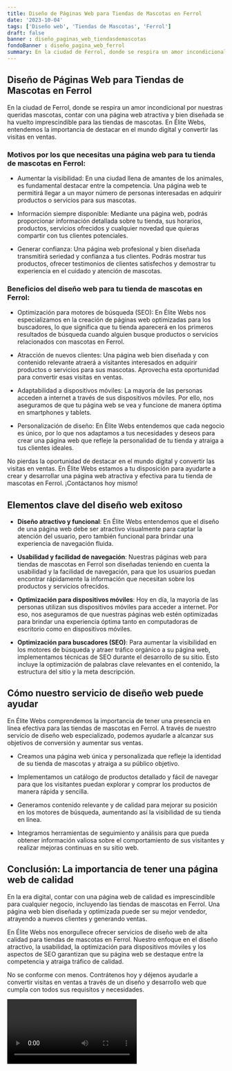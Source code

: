 ```yaml
---
title: Diseño de Páginas Web para Tiendas de Mascotas en Ferrol
date: '2023-10-04'
tags: ['Diseño web', 'Tiendas de Mascotas', 'Ferrol']
draft: false
banner : diseño_paginas_web_tiendasdemascotas
fondoBanner : diseño_pagina_web_ferrol
summary: En la ciudad de Ferrol, donde se respira un amor incondicional por nuestras queridas mascotas, contar con una página web atractiva y bien diseñada se ha vuelto imprescindible para las tiendas de mascotas. En Élite Webs, entendemos la importancia de destacar en el mundo digital y convertir las visitas en ventas.
---
```


## Diseño de Páginas Web para Tiendas de Mascotas en Ferrol

En la ciudad de Ferrol, donde se respira un amor incondicional por nuestras queridas mascotas, contar con una página web atractiva y bien diseñada se ha vuelto imprescindible para las tiendas de mascotas. En Élite Webs, entendemos la importancia de destacar en el mundo digital y convertir las visitas en ventas.

### Motivos por los que necesitas una página web para tu tienda de mascotas en Ferrol:

- Aumentar la visibilidad: En una ciudad llena de amantes de los animales, es fundamental destacar entre la competencia. Una página web te permitirá llegar a un mayor número de personas interesadas en adquirir productos o servicios para sus mascotas.

- Información siempre disponible: Mediante una página web, podrás proporcionar información detallada sobre tu tienda, sus horarios, productos, servicios ofrecidos y cualquier novedad que quieras compartir con tus clientes potenciales.

- Generar confianza: Una página web profesional y bien diseñada transmitirá seriedad y confianza a tus clientes. Podrás mostrar tus productos, ofrecer testimonios de clientes satisfechos y demostrar tu experiencia en el cuidado y atención de mascotas.

### Beneficios del diseño web para tu tienda de mascotas en Ferrol:

- Optimización para motores de búsqueda (SEO): En Élite Webs nos especializamos en la creación de páginas web optimizadas para los buscadores, lo que significa que tu tienda aparecerá en los primeros resultados de búsqueda cuando alguien busque productos o servicios relacionados con mascotas en Ferrol.

- Atracción de nuevos clientes: Una página web bien diseñada y con contenido relevante atraerá a visitantes interesados en adquirir productos o servicios para sus mascotas. Aprovecha esta oportunidad para convertir esas visitas en ventas.

- Adaptabilidad a dispositivos móviles: La mayoría de las personas acceden a internet a través de sus dispositivos móviles. Por ello, nos aseguramos de que tu página web se vea y funcione de manera óptima en smartphones y tablets.

- Personalización de diseño: En Élite Webs entendemos que cada negocio es único, por lo que nos adaptamos a tus necesidades y deseos para crear una página web que refleje la personalidad de tu tienda y atraiga a tus clientes ideales.

No pierdas la oportunidad de destacar en el mundo digital y convertir las visitas en ventas. En Élite Webs estamos a tu disposición para ayudarte a crear y desarrollar una página web atractiva y efectiva para tu tienda de mascotas en Ferrol. ¡Contáctanos hoy mismo!

<GifSeo />

<Cta />

## Elementos clave del diseño web exitoso

- **Diseño atractivo y funcional**: En Élite Webs entendemos que el diseño de una página web debe ser atractivo visualmente para captar la atención del usuario, pero también funcional para brindar una experiencia de navegación fluida.

- **Usabilidad y facilidad de navegación**: Nuestras páginas web para tiendas de mascotas en Ferrol son diseñadas teniendo en cuenta la usabilidad y la facilidad de navegación, para que los usuarios puedan encontrar rápidamente la información que necesitan sobre los productos y servicios ofrecidos.

- **Optimización para dispositivos móviles**: Hoy en día, la mayoría de las personas utilizan sus dispositivos móviles para acceder a internet. Por eso, nos aseguramos de que nuestras páginas web estén optimizadas para brindar una experiencia óptima tanto en computadoras de escritorio como en dispositivos móviles.

- **Optimización para buscadores (SEO)**: Para aumentar la visibilidad en los motores de búsqueda y atraer tráfico orgánico a su página web, implementamos técnicas de SEO durante el desarrollo de su sitio. Esto incluye la optimización de palabras clave relevantes en el contenido, la estructura del sitio y la meta descripción.

## Cómo nuestro servicio de diseño web puede ayudar

En Élite Webs comprendemos la importancia de tener una presencia en línea efectiva para las tiendas de mascotas en Ferrol. A través de nuestro servicio de diseño web especializado, podemos ayudarle a alcanzar sus objetivos de conversión y aumentar sus ventas.

- Creamos una página web única y personalizada que refleje la identidad de su tienda de mascotas y atraiga a su público objetivo.

- Implementamos un catálogo de productos detallado y fácil de navegar para que los visitantes puedan explorar y comprar los productos de manera rápida y sencilla.

- Generamos contenido relevante y de calidad para mejorar su posición en los motores de búsqueda, aumentando así la visibilidad de su tienda en línea.

- Integramos herramientas de seguimiento y análisis para que pueda obtener información valiosa sobre el comportamiento de sus visitantes y realizar mejoras continuas en su sitio web.

## Conclusión: La importancia de tener una página web de calidad

En la era digital, contar con una página web de calidad es imprescindible para cualquier negocio, incluyendo las tiendas de mascotas en Ferrol. Una página web bien diseñada y optimizada puede ser su mejor vendedor, atrayendo a nuevos clientes y generando ventas.

En Élite Webs nos enorgullece ofrecer servicios de diseño web de alta calidad para tiendas de mascotas en Ferrol. Nuestro enfoque en el diseño atractivo, la usabilidad, la optimización para dispositivos móviles y los aspectos de SEO garantizan que su página web se destaque entre la competencia y atraiga tráfico de calidad.

No se conforme con menos. Contrátenos hoy y déjenos ayudarle a convertir visitas en ventas a través de un diseño y desarrollo web que cumpla con todos sus requisitos y necesidades.

<Video />

<CtaBot job='Tiendas de Mascotas' city='Ferrol'/>

<Gmaps query='Ferrol+españa+maps' />